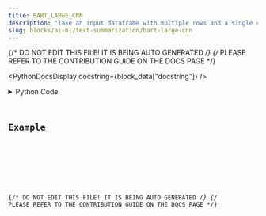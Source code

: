 ```yaml
---
title: BART_LARGE_CNN
description: "Take an input dataframe with multiple rows and a single column, then produce a dataframe with a single \"summary_text\" column."
slug: blocks/ai-ml/text-summarization/bart-large-cnn
---
```


{/* DO NOT EDIT THIS FILE! IT IS BEING AUTO GENERATED */}
{/* PLEASE REFER TO THE CONTRIBUTION GUIDE ON THE DOCS PAGE */}


<PythonDocsDisplay docstring={block_data["docstring"]} />
<details>
<summary>Python Code</summary>



<Code code={pythonCode} lang="py" wrap theme="dracula" />

[Find this Flojoy Block on GitHub](https://github.com/flojoy-ai/blocks/blob/main/blocks/AI_ML/TEXT_SUMMARIZATION/BART_LARGE_CNN/BART_LARGE_CNN.py)

</details>

## Example


<GetHelpWidget />


<AppDisplay app={app} blockName="BART_LARGE_CNN" client:visible />


<Example />

{/* DO NOT EDIT THIS FILE! IT IS BEING AUTO GENERATED */}
{/* PLEASE REFER TO THE CONTRIBUTION GUIDE ON THE DOCS PAGE */}
